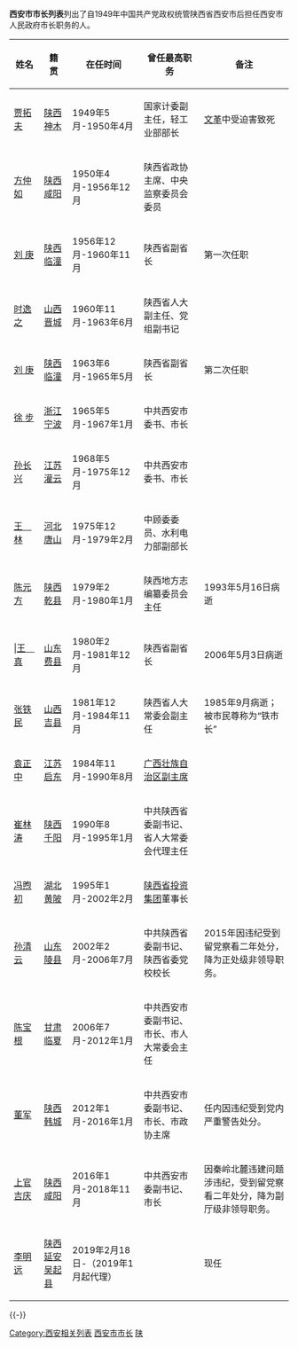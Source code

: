'''西安市市长列表'''列出了自1949年中国共产党政权统管陕西省西安市后担任西安市人民政府市长职务的人。
{{Dynamic list}}

{| border="0" cellpadding="3px" style="border: 1px solid #999; background-color:#ffffff;"
|-align="center" style="background-color: #cccccc;"
! 姓名
! 籍 贯
! 在任时间
! 曾任最高职务
! 备注
|-----
| [[贾拓夫|贾拓夫]]
| [[陕西|陕西]][[神木|神木]]
| 1949年5月-1950年4月
| 国家计委副主任，轻工业部部长
| [[文革|文革]]中受迫害致死
|-----
| [[方仲如|方仲如]]
| [[陕西|陕西]][[咸阳|咸阳]]
| 1950年4月-1956年12月
| 陕西省政协主席、中央监察委员会委员
| 
|-----
| [[刘_庚|刘 庚]]
| [[陕西|陕西]][[临潼|临潼]]
| 1956年12月-1960年11月
| 陕西省副省长
| 第一次任职
|-----
| [[时逸之|时逸之]]
| [[山西|山西]][[晋城|晋城]]
| 1960年11月-1963年6月
| 陕西省人大副主任、党组副书记
| 
|-----
| [[刘_庚|刘 庚]]
| [[陕西|陕西]][[临潼|临潼]]
| 1963年6月-1965年5月
| 陕西省副省长
| 第二次任职
|-----
| [[徐_步|徐 步]]
| [[浙江|浙江]][[宁波|宁波]]
| 1965年5月-1967年1月
| 中共西安市委书、市长
| 
|-----
| [[孙长兴|孙长兴]]
| [[江苏|江苏]][[灌云|灌云]]
| 1968年5月-1975年12月
| 中共西安市委书、市长
| 
|-----
| [[王　林|王　林]]
| [[河北|河北]][[唐山|唐山]]
| 1975年12月-1979年2月
| 中顾委委员、水利电力部副部长
| 
|-----
| [[陈元方|陈元方]]
| [[陕西|陕西]][[乾县|乾县]]
| 1979年2月-1980年1月
| 陕西地方志编纂委员会主任
| 1993年5月16日病逝
|-----
| |[[王真_(1918年)|王　真]]
| [[山东|山东]][[费县|费县]]
| 1980年2月-1981年12月
| 陕西省副省长
| 2006年5月3日病逝
|-----
| [[张铁民_(1920年)|张铁民]]
| [[山西|山西]][[吉县|吉县]]
| 1981年12月-1984年11月
| 陕西省人大常委会副主任
| 1985年9月病逝；被市民尊称为“铁市长”
|-----
| [[袁正中|袁正中]]
| [[江苏|江苏]][[启东|启东]]
| 1984年11月-1990年8月
| [[广西壮族自治区|广西壮族自治区副主席]]
| 
|-----
| [[崔林涛|崔林涛]]
| [[陕西|陕西]][[千阳|千阳]]
| 1990年8月-1995年1月
| 中共陕西省委副书记、省人大常委会代理主任
| 
|-----
| [[冯煦初|冯煦初]]
| [[湖北|湖北]][[黄陂区|黄陂]]
| 1995年1月-2002年2月
| [[陕西省投资集团|陕西省投资集团]]董事长
| 
|-----
| [[孙清云|孙清云]]
| [[山东|山东]][[陵县|陵县]]
| 2002年2月-2006年7月
| 中共陕西省委副书记、陕西省委党校校长
| 2015年因违纪受到留党察看二年处分，降为正处级非领导职务。
|-----
| [[陈宝根|陈宝根]]
| [[甘肃|甘肃]][[临夏|临夏]]
| 2006年7月-2012年1月
| 中共西安市委副书记、市长、市人大常委会主任
| 
|-----
| [[董军|董军]]
| [[陕西|陕西]][[韩城|韩城]]
| 2012年1月-2016年1月
| 中共西安市委副书记、市长、市政协主席
| 任内因违纪受到党内严重警告处分。
|-----
| [[上官吉庆|上官吉庆]]
| [[陕西|陕西]][[咸阳|咸阳]]
| 2016年1月-2018年11月
| 中共西安市委副书记、市长
| 因秦岭北麓违建问题涉违纪，受到留党察看二年处分，降为副厅级非领导职务。
|-----
| [[李明远_(1965年)|李明远]]
| [[陕西|陕西]][[延安|延安]][[吴起县|吴起县]]
| 2019年2月18日-（2019年1月起代理）
| 
| 现任
|}

{{-}}
{{西安市市长}}

[[Category:西安相关列表|Category:西安相关列表]]
[[Category:西安市市长|]]
[[Category:中国市长列表|陕]]